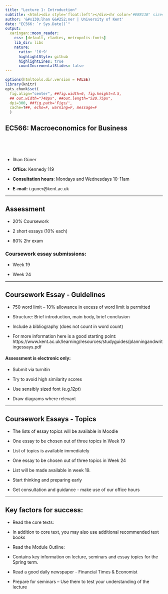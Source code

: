 ```yaml
---
title: "Lecture 1: Introduction"
subtitle: <html><div style='float:left'></div><hr color='#EB811B' size=1px width=796px></html>
author: '&#x130;lhan G&#252;ner | University of Kent' 
date: "EC566: `r Sys.Date()`"
output:
  xaringan::moon_reader:
    css: [default, rladies, metropolis-fonts] 
    lib_dir: libs
    nature:
      ratio: '16:9'
      highlightStyle: github
      highlightLines: true
      countIncrementalSlides: false
---
```

```r
options(htmltools.dir.version = FALSE)
library(knitr)
opts_chunk$set(
  fig.align="center", ##fig.width=6, fig.height=4.5, 
  ## out.width="748px", ##out.length="520.75px",
  dpi=300, ##fig.path='Figs/',
  cache=T##, echo=F, warning=F, message=F
  )
```


## EC566: Macroeconomics for Business

<br>

<br>

- &#x130;lhan G&#252;ner

- **Office**: Kennedy 119

- **Consultation hours**: Mondays and Wednesdays 10-11am

- **E-mail:** i.guner@kent.ac.uk

---

## Assessment

- 20% Coursework

 - 2 short essays (10% each)

- 80% 2hr exam

### Coursework essay submissions:

- Week 19

- Week 24

---

## Coursework Essay - Guidelines

- 750 word limit – 10% allowance in excess of word limit is permitted

- Structure: Brief introduction, main body, brief conclusion

- Include a bibliography (does not count in word count)

- For more information here is a good starting point:
https://www.kent.ac.uk/learning/resources/studyguides/planningandwritingessays.pdf

#### Assessment is electronic only:
 - Submit via turnitin

 - Try to avoid high similarity scores
 
 - Use sensibly sized font (e.g.12pt)
 
- Draw diagrams where relevant

---

## Coursework Essays - Topics 

- The lists of essay topics will be available in Moodle

- One essay to be chosen out of three topics in Week 19 

 - List of topics is available immediately

- One essay to be chosen out of three topics in Week 24

 - List will be made available in week 19.

- Start thinking and preparing early

- Get consultation and guidance  - make use of our office hours

---

## Key factors for success:

- Read the core texts: 

 - In addition to core text, you may also use additional recommended text books

- Read the Module Outline: 
 - Contains key information on  lecture, seminars and essay topics for the Spring  term.

- Read a good daily newspaper  - Financial Times & Economist

- Prepare for seminars – Use them to test your understanding of the lecture
